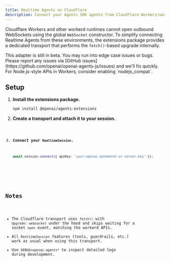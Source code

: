 ```yaml
---
title: Realtime Agents on Cloudflare
description: Connect your Agents SDK agents from Cloudflare Workers/workerd using a dedicated transport.
---
```



Cloudflare Workers and other workerd runtimes cannot open outbound WebSockets using the global
`WebSocket` constructor. To simplify connecting Realtime Agents from these environments, the
extensions package provides a dedicated transport that performs the `fetch()`-based upgrade
internally.

<Aside type="caution">
  This adapter is still in beta. You may run into edge case issues or bugs.
  Please report any issues via [GitHub
  issues](https://github.com/openai/openai-agents-js/issues) and we'll fix
  quickly. For Node.js-style APIs in Workers, consider enabling `nodejs_compat`.
</Aside>

## Setup

<Steps>

1. **Install the extensions package.**

   ```bash
   npm install @openai/agents-extensions
   ```

2. **Create a transport and attach it to your session.**

   <Code lang="typescript" code={cloudflareBasicExample} />

3. **Connect your `RealtimeSession`.**

   ```typescript
   await session.connect({ apiKey: 'your-openai-ephemeral-or-server-key' });
   ```

</Steps>

## Notes

- The Cloudflare transport uses `fetch()` with `Upgrade: websocket` under the hood and skips
  waiting for a socket `open` event, matching the workerd APIs.
- All `RealtimeSession` features (tools, guardrails, etc.) work as usual when using this transport.
- Use `DEBUG=openai-agents*` to inspect detailed logs during development.
